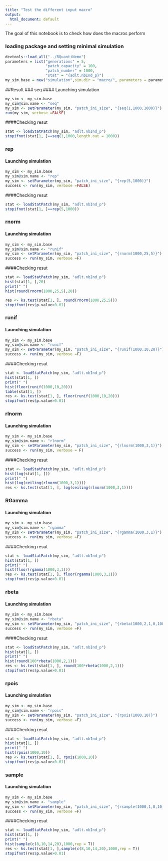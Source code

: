 ```yaml
---
title: "Test the different input macro"
output:
  html_document: default
---
```

The goal of this notebook is to check how does the macros perform

### loading package and setting minimal simulation
```r
devtools::load_all("../RQuantiNemo")
parameters = list("generations" = 5,
                  "patch_capacity" = 100,
                  "patch_number" = 1000,
                  "stat" = "{adlt.nbInd_p}")
my_sim.base = new("simulation",sim.dir = "macro/", parameters = parameters)
```

##Result
### seq
#### Launching simulation
```r
my_sim <- my_sim.base
my_sim@sim.name <- "seq"
my_sim <- setParameter(my_sim, "patch_ini_size", "{seq(1,1000,1000)}")
run(my_sim, verbose =FALSE)
```
####Checking resut
```r
stat <- loadStatPatch(my_sim, "adlt.nbInd_p")
stopifnot(stat[1, ]==seq(1,1000,length.out = 1000))
```

### rep
#### Launching simulation
```r
my_sim <- my_sim.base
my_sim@sim.name <- "rep"
my_sim <- setParameter(my_sim, "patch_ini_size", "{rep(5,1000)}")
success <- run(my_sim, verbose =FALSE)
```
####Checking resut
```r
stat <- loadStatPatch(my_sim, "adlt.nbInd_p")
stopifnot(stat[1, ]==rep(5,1000))
```


### rnorm
#### Launching simulation
```r
my_sim <- my_sim.base
my_sim@sim.name <- "runif"
my_sim <- setParameter(my_sim, "patch_ini_size", "{rnorm(1000,25,5)}")
success <- run(my_sim, verbose =F)
```
####Checking resut
```r
stat <- loadStatPatch(my_sim, "adlt.nbInd_p")
hist(stat[1, ],20)
print(" ")
hist(round(rnorm(1000,25,5),20))

res <- ks.test(stat[1, ], round(rnorm(1000,25,5)))
stopifnot(res$p.value>0.01)
```

### runif
#### Launching simulation
```r
my_sim <- my_sim.base
my_sim@sim.name <- "runif"
my_sim <- setParameter(my_sim, "patch_ini_size", "{runif(1000,10,20)}")
success <- run(my_sim, verbose =F)
```
####Checking resut
```r
stat <- loadStatPatch(my_sim, "adlt.nbInd_p")
hist(stat[1, ])
print(" ")
hist(floor(runif(1000,10,20)))
table(stat[1, ])
res <- ks.test(stat[1, ], floor(runif(1000,10,20)))
stopifnot(res$p.value>0.01)
```

### rlnorm
#### Launching simulation
```r
my_sim <- my_sim.base
my_sim@sim.name <- "rlnorm"
my_sim <- setParameter(my_sim, "patch_ini_size", "{rlnorm(1000,3,1)}")
success <- run(my_sim, verbose = F)
```
####Checking resut
```r
stat <- loadStatPatch(my_sim, "adlt.nbInd_p")
hist(log(stat[1, ]))
print(" ")
hist(log(ceiling(rlnorm(1000,3,1))))
res <- ks.test(stat[1, ], log(ceiling(rlnorm(1000,3,1))))
```
### RGamma
#### Launching simulation
```r
my_sim <- my_sim.base
my_sim@sim.name <- "rgamma"
my_sim <- setParameter(my_sim, "patch_ini_size", "{rgamma(1000,3,1)}")
success <- run(my_sim, verbose =F)
```
####Checking resut
```r
stat <- loadStatPatch(my_sim, "adlt.nbInd_p")
hist(stat[1, ])
print(" ")
hist(floor(rgamma(1000,3,1)))
res <- ks.test(stat[1, ], floor(rgamma(1000,3,1)))
stopifnot(res$p.value>0.01)
```

### rbeta
#### Launching simulation
```r
my_sim <- my_sim.base
my_sim@sim.name <- "rbeta"
my_sim <- setParameter(my_sim, "patch_ini_size", "{rbeta(1000,2,1,0,100)}")
success <- run(my_sim, verbose =F)
```
####Checking resut
```r
stat <- loadStatPatch(my_sim, "adlt.nbInd_p")
hist(stat[1, ])
print(" ")
hist(round(100*rbeta(1000,2,1)))
res <- ks.test(stat[1, ], round(100*rbeta(1000,2,1)))
stopifnot(res$p.value>0.01)
```


### rpois
#### Launching simulation
```r
my_sim <- my_sim.base
my_sim@sim.name <- "rpois"
my_sim <- setParameter(my_sim, "patch_ini_size", "{rpois(1000,10)}")
success <- run(my_sim, verbose =F)
```
####Checking resut
```r
stat <- loadStatPatch(my_sim, "adlt.nbInd_p")
hist(stat[1, ])
print(" ")
hist(rpois(1000,10))
res <- ks.test(stat[1, ], rpois(1000,10))
stopifnot(res$p.value>0.01)
```

### sample
#### Launching simulation
```r
my_sim <- my_sim.base
my_sim@sim.name <- "sample"
my_sim <- setParameter(my_sim, "patch_ini_size", "{rsample(1000,1,8,10,14,20)}")
success <- run(my_sim, verbose =F)
```
####Checking resut
```r
stat <- loadStatPatch(my_sim, "adlt.nbInd_p")
hist(stat[1, ])
print(" ")
hist(sample(c(8,10,14,20),1000,rep = T))
res <- ks.test(stat[1, ],sample(c(8,10,14,20),1000,rep = T))
stopifnot(res$p.value>0.01)
```